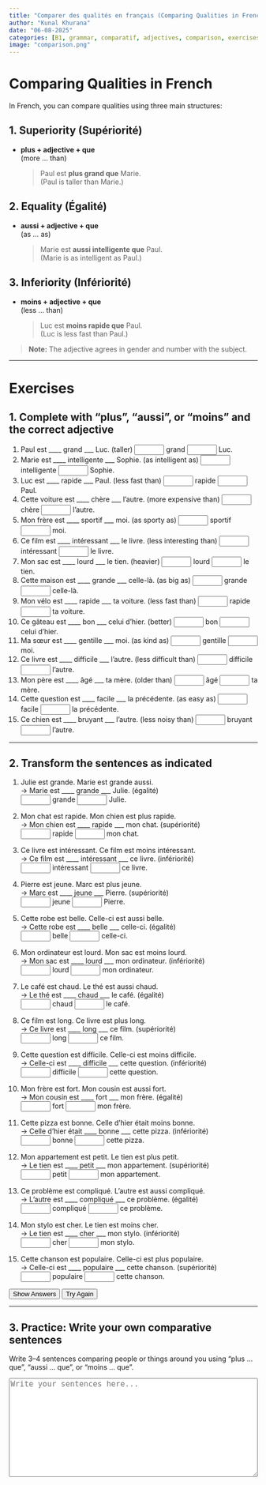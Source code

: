 ```yaml
---
title: "Comparer des qualités en français (Comparing Qualities in French)"
author: "Kunal Khurana"
date: "06-08-2025"
categories: [B1, grammar, comparatif, adjectives, comparison, exercises]
image: "comparison.png"
---
```


::: {.content-visible when-profile="english"}
# Comparing Qualities in French

In French, you can compare qualities using three main structures:

## 1. Superiority (Supériorité)

- **plus + adjective + que**  
    (more ... than)

    > Paul est **plus grand que** Marie.  
    > (Paul is taller than Marie.)

## 2. Equality (Égalité)

- **aussi + adjective + que**  
    (as ... as)

    > Marie est **aussi intelligente que** Paul.  
    > (Marie is as intelligent as Paul.)

## 3. Inferiority (Infériorité)

- **moins + adjective + que**  
    (less ... than)

    > Luc est **moins rapide que** Paul.  
    > (Luc is less fast than Paul.)

> **Note:** The adjective agrees in gender and number with the subject.

---

# Exercises

## 1. Complete with "plus", "aussi", or "moins" and the correct adjective

1. Paul est ____ grand ___ Luc. (taller) <input type="text" style="width: 60px;" placeholder="" oninput="checkAnswer(this)"> grand <input type="text" style="width: 60px;" placeholder="" oninput="checkAnswer(this)"> Luc.<span></span>
2. Marie est ____ intelligente ___ Sophie. (as intelligent as) <input type="text" style="width: 60px;" placeholder="" oninput="checkAnswer(this)"> intelligente <input type="text" style="width: 60px;" placeholder="" oninput="checkAnswer(this)"> Sophie.<span></span>
3. Luc est ____ rapide ___ Paul. (less fast than) <input type="text" style="width: 60px;" placeholder="" oninput="checkAnswer(this)"> rapide <input type="text" style="width: 60px;" placeholder="" oninput="checkAnswer(this)"> Paul.<span></span>
4. Cette voiture est ____ chère ___ l'autre. (more expensive than) <input type="text" style="width: 60px;" placeholder="" oninput="checkAnswer(this)"> chère <input type="text" style="width: 60px;" placeholder="" oninput="checkAnswer(this)"> l'autre.<span></span>
5. Mon frère est ____ sportif ___ moi. (as sporty as) <input type="text" style="width: 60px;" placeholder="" oninput="checkAnswer(this)"> sportif <input type="text" style="width: 60px;" placeholder="" oninput="checkAnswer(this)"> moi.<span></span>
6. Ce film est ____ intéressant ___ le livre. (less interesting than) <input type="text" style="width: 60px;" placeholder="" oninput="checkAnswer(this)"> intéressant <input type="text" style="width: 60px;" placeholder="" oninput="checkAnswer(this)"> le livre.<span></span>
7. Mon sac est ____ lourd ___ le tien. (heavier) <input type="text" style="width: 60px;" placeholder="" oninput="checkAnswer(this)"> lourd <input type="text" style="width: 60px;" placeholder="" oninput="checkAnswer(this)"> le tien.<span></span>
8. Cette maison est ____ grande ___ celle-là. (as big as) <input type="text" style="width: 60px;" placeholder="" oninput="checkAnswer(this)"> grande <input type="text" style="width: 60px;" placeholder="" oninput="checkAnswer(this)"> celle-là.<span></span>
9. Mon vélo est ____ rapide ___ ta voiture. (less fast than) <input type="text" style="width: 60px;" placeholder="" oninput="checkAnswer(this)"> rapide <input type="text" style="width: 60px;" placeholder="" oninput="checkAnswer(this)"> ta voiture.<span></span>
10. Ce gâteau est ____ bon ___ celui d’hier. (better) <input type="text" style="width: 60px;" placeholder="" oninput="checkAnswer(this)"> bon <input type="text" style="width: 60px;" placeholder="" oninput="checkAnswer(this)"> celui d’hier.<span></span>
11. Ma sœur est ____ gentille ___ moi. (as kind as) <input type="text" style="width: 60px;" placeholder="" oninput="checkAnswer(this)"> gentille <input type="text" style="width: 60px;" placeholder="" oninput="checkAnswer(this)"> moi.<span></span>
12. Ce livre est ____ difficile ___ l’autre. (less difficult than) <input type="text" style="width: 60px;" placeholder="" oninput="checkAnswer(this)"> difficile <input type="text" style="width: 60px;" placeholder="" oninput="checkAnswer(this)"> l’autre.<span></span>
13. Mon père est ____ âgé ___ ta mère. (older than) <input type="text" style="width: 60px;" placeholder="" oninput="checkAnswer(this)"> âgé <input type="text" style="width: 60px;" placeholder="" oninput="checkAnswer(this)"> ta mère.<span></span>
14. Cette question est ____ facile ___ la précédente. (as easy as) <input type="text" style="width: 60px;" placeholder="" oninput="checkAnswer(this)"> facile <input type="text" style="width: 60px;" placeholder="" oninput="checkAnswer(this)"> la précédente.<span></span>
15. Ce chien est ____ bruyant ___ l’autre. (less noisy than) <input type="text" style="width: 60px;" placeholder="" oninput="checkAnswer(this)"> bruyant <input type="text" style="width: 60px;" placeholder="" oninput="checkAnswer(this)"> l’autre.<span></span>

---

## 2. Transform the sentences as indicated

1. Julie est grande. Marie est grande aussi.  
    → Marie est ____ grande ___ Julie. (égalité)  
    <input type="text" style="width: 60px;" placeholder="" oninput="checkAnswer(this)"> grande <input type="text" style="width: 60px;" placeholder="" oninput="checkAnswer(this)"> Julie.<span></span>

2. Mon chat est rapide. Mon chien est plus rapide.  
    → Mon chien est ____ rapide ___ mon chat. (supériorité)  
    <input type="text" style="width: 60px;" placeholder="" oninput="checkAnswer(this)"> rapide <input type="text" style="width: 60px;" placeholder="" oninput="checkAnswer(this)"> mon chat.<span></span>

3. Ce livre est intéressant. Ce film est moins intéressant.  
    → Ce film est ____ intéressant ___ ce livre. (infériorité)  
    <input type="text" style="width: 60px;" placeholder="" oninput="checkAnswer(this)"> intéressant <input type="text" style="width: 60px;" placeholder="" oninput="checkAnswer(this)"> ce livre.<span></span>

4. Pierre est jeune. Marc est plus jeune.  
    → Marc est ____ jeune ___ Pierre. (supériorité)  
    <input type="text" style="width: 60px;" placeholder="" oninput="checkAnswer(this)"> jeune <input type="text" style="width: 60px;" placeholder="" oninput="checkAnswer(this)"> Pierre.<span></span>

5. Cette robe est belle. Celle-ci est aussi belle.  
    → Cette robe est ____ belle ___ celle-ci. (égalité)  
    <input type="text" style="width: 60px;" placeholder="" oninput="checkAnswer(this)"> belle <input type="text" style="width: 60px;" placeholder="" oninput="checkAnswer(this)"> celle-ci.<span></span>

6. Mon ordinateur est lourd. Mon sac est moins lourd.  
    → Mon sac est ____ lourd ___ mon ordinateur. (infériorité)  
    <input type="text" style="width: 60px;" placeholder="" oninput="checkAnswer(this)"> lourd <input type="text" style="width: 60px;" placeholder="" oninput="checkAnswer(this)"> mon ordinateur.<span></span>

7. Le café est chaud. Le thé est aussi chaud.  
    → Le thé est ____ chaud ___ le café. (égalité)  
    <input type="text" style="width: 60px;" placeholder="" oninput="checkAnswer(this)"> chaud <input type="text" style="width: 60px;" placeholder="" oninput="checkAnswer(this)"> le café.<span></span>

8. Ce film est long. Ce livre est plus long.  
    → Ce livre est ____ long ___ ce film. (supériorité)  
    <input type="text" style="width: 60px;" placeholder="" oninput="checkAnswer(this)"> long <input type="text" style="width: 60px;" placeholder="" oninput="checkAnswer(this)"> ce film.<span></span>

9. Cette question est difficile. Celle-ci est moins difficile.  
    → Celle-ci est ____ difficile ___ cette question. (infériorité)  
    <input type="text" style="width: 60px;" placeholder="" oninput="checkAnswer(this)"> difficile <input type="text" style="width: 60px;" placeholder="" oninput="checkAnswer(this)"> cette question.<span></span>

10. Mon frère est fort. Mon cousin est aussi fort.  
    → Mon cousin est ____ fort ___ mon frère. (égalité)  
    <input type="text" style="width: 60px;" placeholder="" oninput="checkAnswer(this)"> fort <input type="text" style="width: 60px;" placeholder="" oninput="checkAnswer(this)"> mon frère.<span></span>

11. Cette pizza est bonne. Celle d’hier était moins bonne.  
    → Celle d’hier était ____ bonne ___ cette pizza. (infériorité)  
    <input type="text" style="width: 60px;" placeholder="" oninput="checkAnswer(this)"> bonne <input type="text" style="width: 60px;" placeholder="" oninput="checkAnswer(this)"> cette pizza.<span></span>

12. Mon appartement est petit. Le tien est plus petit.  
    → Le tien est ____ petit ___ mon appartement. (supériorité)  
    <input type="text" style="width: 60px;" placeholder="" oninput="checkAnswer(this)"> petit <input type="text" style="width: 60px;" placeholder="" oninput="checkAnswer(this)"> mon appartement.<span></span>

13. Ce problème est compliqué. L’autre est aussi compliqué.  
    → L’autre est ____ compliqué ___ ce problème. (égalité)  
    <input type="text" style="width: 60px;" placeholder="" oninput="checkAnswer(this)"> compliqué <input type="text" style="width: 60px;" placeholder="" oninput="checkAnswer(this)"> ce problème.<span></span>

14. Mon stylo est cher. Le tien est moins cher.  
    → Le tien est ____ cher ___ mon stylo. (infériorité)  
    <input type="text" style="width: 60px;" placeholder="" oninput="checkAnswer(this)"> cher <input type="text" style="width: 60px;" placeholder="" oninput="checkAnswer(this)"> mon stylo.<span></span>

15. Cette chanson est populaire. Celle-ci est plus populaire.  
    → Celle-ci est ____ populaire ___ cette chanson. (supériorité)  
    <input type="text" style="width: 60px;" placeholder="" oninput="checkAnswer(this)"> populaire <input type="text" style="width: 60px;" placeholder="" oninput="checkAnswer(this)"> cette chanson.<span></span>

<button onclick="showAnswers()">Show Answers</button>
<button onclick="refreshPage()">Try Again</button>


<script>
function checkAnswer(input, correctAnswer) {
        const span = input.nextElementSibling;
        if (input.value.trim().toLowerCase() === correctAnswer.toLowerCase()) {
                span.textContent = "✓ Correct";
                span.style.color = "green";
        } else {
                span.textContent = "";
        }
}

function showAnswers() {
        document.querySelectorAll('input[type="text"]').forEach(el => {
                const correct = el.getAttribute('oninput')?.match(/'([^']+)'/)?.[1];
                if (correct) {
                        const span = el.nextElementSibling;
                        span.textContent = `Réponse : ${correct}`;
                        span.style.color = "blue";
                }
        });
}

function refreshPage() {
        location.reload();
}
</script>

---

## 3. Practice: Write your own comparative sentences

Write 3–4 sentences comparing people or things around you using "plus ... que", "aussi ... que", or "moins ... que".

<textarea style="width: 100%; min-height: 200px; font-size: 1.1em;" placeholder="Write your sentences here..."></textarea>


 

:::


::: {.content-visible when-profile="french"}




 

<script>
function checkAnswer(input, correctAnswer) {
    const span = input.nextElementSibling;
    if (input.value.trim().toLowerCase() === correctAnswer.toLowerCase()) {
        span.textContent = "✓ Correct";
        span.style.color = "green";
    } else {
        span.textContent = "";
    }
}

function showAnswers() {
    document.querySelectorAll('input[type="text"]').forEach(el => {
        const correct = el.getAttribute('oninput')?.match(/'([^']+)'/)?.[1];
        if (correct) {
            const span = el.nextElementSibling;
            span.textContent = `Réponse : ${correct}`;
            span.style.color = "blue";
        }
    });
}

function refreshPage() {
    location.reload();
}
</script>


:::